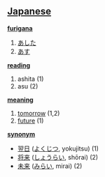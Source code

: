 == [[Japanese]] ==                                          

'''[[furigana]]'''
# [[あした]]
# [[あす]]

'''[[reading]]'''
# ashita (1)
# asu (2)

'''[[meaning]]'''
# [[tomorrow]] (1,2)
# [[future]] (1)

'''[[synonym]]'''
* [[翌日]] ([[よくじつ]], yokujitsu) (1)
* [[将来]] ([[しょうらい]], shōrai) (2)
* [[未来]] ([[みらい]], mirai) (2)